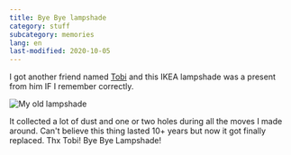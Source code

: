 ```yaml
---
title: Bye Bye lampshade
category: stuff
subcategory: memories
lang: en
last-modified: 2020-10-05
---
```


I got another friend named [Tobi](/photos/people?name=tobego) and this IKEA
lampshade was a present from him IF I remember correctly.

![My old lampshade](./lampshade.jpg)

It collected a lot of dust and one or two holes during all the moves I made
around. Can't believe this thing lasted 10+ years but now it got finally
replaced. Thx Tobi! Bye Bye Lampshade!
